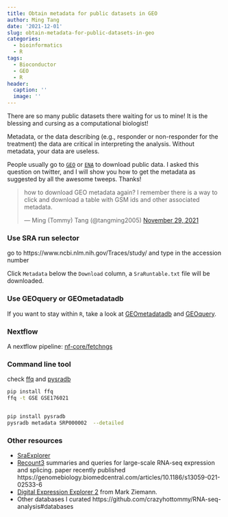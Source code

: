 ```yaml
---
title: Obtain metadata for public datasets in GEO
author: Ming Tang
date: '2021-12-01'
slug: obtain-metadata-for-public-datasets-in-geo
categories:
  - bioinformatics
  - R
tags:
  - Bioconductor
  - GEO
  - R
header:
  caption: ''
  image: ''
---
```


There are so many public datasets there waiting for us to mine! It is the blessing and cursing as a computational biologist!

Metadata, or the data describing (e.g., responder or non-responder for the treatment) the data are critical in interpreting the analysis. Without metadata, your data are useless. 

People usually go to [`GEO`](https://www.ncbi.nlm.nih.gov/geo/) or [`ENA`](https://www.ebi.ac.uk/ena/browser/) to download public data. I asked this question on twitter, and I will show you how to get the metadata as suggested by all the awesome tweeps. Thanks!

<blockquote class="twitter-tweet"><p lang="en" dir="ltr">how to download GEO metadata again? I remember there is a way to click and download a table with GSM ids and other associated metadata.</p>&mdash; Ming (Tommy) Tang (@tangming2005) <a href="https://twitter.com/tangming2005/status/1465420814258479104?ref_src=twsrc%5Etfw">November 29, 2021</a></blockquote> <script async src="https://platform.twitter.com/widgets.js" charset="utf-8"></script>

### Use SRA run selector

go to https://www.ncbi.nlm.nih.gov/Traces/study/ and type in the accession number

Click `Metadata` below the `Download` column, a `SraRuntable.txt` file will be downloaded.


### Use GEOquery or GEOmetadatadb

If you want to stay within `R`, take a look at [GEOmetadatadb](https://www.bioconductor.org/packages/release/bioc/html/GEOmetadb.html) and 
[GEOquery](https://www.bioconductor.org/packages/release/bioc/html/GEOquery.html).

### Nextflow

A nextflow pipeline: [nf-core/fetchngs](https://nf-co.re/fetchngs#sra--ena--ddbj--geo-ids)

### Command line tool

check [ffq](https://github.com/pachterlab/ffq#fetch-information-of-one-or-more-geo-study-and-all-of-their-runs) and [pysradb](https://github.com/saketkc/pysradb)

```bash
pip install ffq
ffq -t GSE GSE176021


pip install pysradb
pysradb metadata SRP000002  --detailed
```


### Other resources

* [SraExplorer](https://sra-explorer.info/)
* [Recount3](http://rna.recount.bio/) summaries and queries for large-scale RNA-seq expression and splicing. paper recently published https://genomebiology.biomedcentral.com/articles/10.1186/s13059-021-02533-6
* [Digital Expression Explorer 2](dee2.io) from Mark Ziemann.
* Other databases I curated https://github.com/crazyhottommy/RNA-seq-analysis#databases





